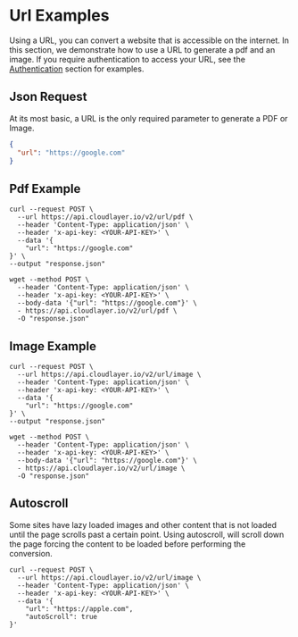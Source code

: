 # Url Examples

<head>
  <title>URL Examples | Docs - Document Generation Service</title>
  <meta
    name="description"
    content="Here are some examples that use our URL to Image, and URL to PDF services which can help you automate your document generation process."
  />
</head>

Using a URL, you can convert a website that is accessible on the internet. In this section, we demonstrate how to use a URL to generate a pdf and an image. If you require authentication to access your URL, see the [Authentication](authentication/) section for examples.

## Json Request

At its most basic, a URL is the only required parameter to generate a PDF or Image.

```json
{
  "url": "https://google.com"
}
```

## Pdf Example

```shell title="cURL - Google Pdf"
curl --request POST \
  --url https://api.cloudlayer.io/v2/url/pdf \
  --header 'Content-Type: application/json' \
  --header 'x-api-key: <YOUR-API-KEY>' \
  --data '{
    "url": "https://google.com"
}' \
--output "response.json"
```

```shell title="Wget - Google Pdf"
wget --method POST \
  --header 'Content-Type: application/json' \
  --header 'x-api-key: <YOUR-API-KEY>' \
  --body-data '{"url": "https://google.com"}' \
  - https://api.cloudlayer.io/v2/url/pdf \
  -O "response.json"
```

## Image Example

```shell title="cURL - Google PNG"
curl --request POST \
  --url https://api.cloudlayer.io/v2/url/image \
  --header 'Content-Type: application/json' \
  --header 'x-api-key: <YOUR-API-KEY>' \
  --data '{
    "url": "https://google.com"
}' \
--output "response.json"
```

```shell title="Wget - Google PNG"
wget --method POST \
  --header 'Content-Type: application/json' \
  --header 'x-api-key: <YOUR-API-KEY>' \
  --body-data '{"url": "https://google.com"}' \
  - https://api.cloudlayer.io/v2/url/image \
  -O "response.json"
```

## Autoscroll

Some sites have lazy loaded images and other content that is not loaded until the page scrolls past a certain point. Using autoscroll, will scroll down the page forcing the content to be loaded before performing the conversion.

```shell title="Autoscroll Example"
curl --request POST \
  --url https://api.cloudlayer.io/v2/url/image \
  --header 'Content-Type: application/json' \
  --header 'x-api-key: <YOUR-API-KEY>' \
  --data '{
	"url": "https://apple.com",
	"autoScroll": true
}'
```
